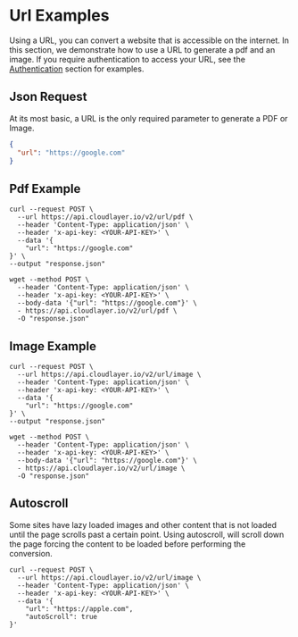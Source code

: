 # Url Examples

<head>
  <title>URL Examples | Docs - Document Generation Service</title>
  <meta
    name="description"
    content="Here are some examples that use our URL to Image, and URL to PDF services which can help you automate your document generation process."
  />
</head>

Using a URL, you can convert a website that is accessible on the internet. In this section, we demonstrate how to use a URL to generate a pdf and an image. If you require authentication to access your URL, see the [Authentication](authentication/) section for examples.

## Json Request

At its most basic, a URL is the only required parameter to generate a PDF or Image.

```json
{
  "url": "https://google.com"
}
```

## Pdf Example

```shell title="cURL - Google Pdf"
curl --request POST \
  --url https://api.cloudlayer.io/v2/url/pdf \
  --header 'Content-Type: application/json' \
  --header 'x-api-key: <YOUR-API-KEY>' \
  --data '{
    "url": "https://google.com"
}' \
--output "response.json"
```

```shell title="Wget - Google Pdf"
wget --method POST \
  --header 'Content-Type: application/json' \
  --header 'x-api-key: <YOUR-API-KEY>' \
  --body-data '{"url": "https://google.com"}' \
  - https://api.cloudlayer.io/v2/url/pdf \
  -O "response.json"
```

## Image Example

```shell title="cURL - Google PNG"
curl --request POST \
  --url https://api.cloudlayer.io/v2/url/image \
  --header 'Content-Type: application/json' \
  --header 'x-api-key: <YOUR-API-KEY>' \
  --data '{
    "url": "https://google.com"
}' \
--output "response.json"
```

```shell title="Wget - Google PNG"
wget --method POST \
  --header 'Content-Type: application/json' \
  --header 'x-api-key: <YOUR-API-KEY>' \
  --body-data '{"url": "https://google.com"}' \
  - https://api.cloudlayer.io/v2/url/image \
  -O "response.json"
```

## Autoscroll

Some sites have lazy loaded images and other content that is not loaded until the page scrolls past a certain point. Using autoscroll, will scroll down the page forcing the content to be loaded before performing the conversion.

```shell title="Autoscroll Example"
curl --request POST \
  --url https://api.cloudlayer.io/v2/url/image \
  --header 'Content-Type: application/json' \
  --header 'x-api-key: <YOUR-API-KEY>' \
  --data '{
	"url": "https://apple.com",
	"autoScroll": true
}'
```
